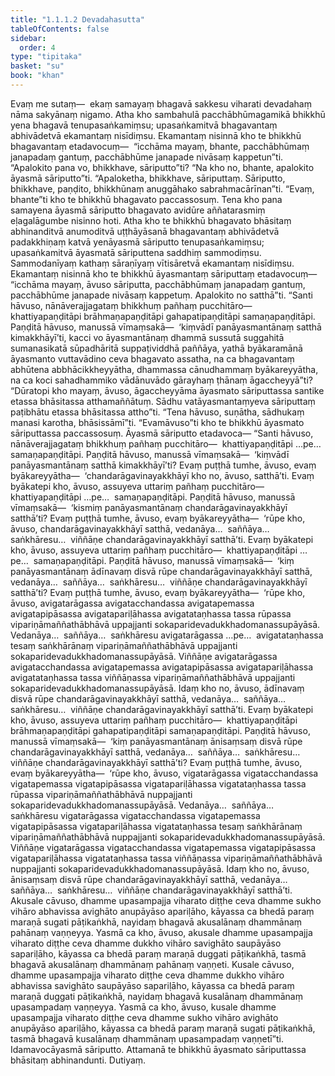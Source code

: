 ```yaml
---
title: "1.1.1.2 Devadahasutta"
tableOfContents: false
sidebar:
  order: 4
type: "tipitaka"
basket: "su"
book: "khan"
---
```



<DynamicBreadcrumb />

<Division number="2" book="khan" bookNo="13" page="5">

<Paragraph number="22" book="khan">
Evaṃ me sutaṃ—  ekaṃ samayaṃ bhagavā sakkesu viharati devadahaṃ nāma sakyānaṃ nigamo. Atha kho sambahulā pacchābhūmagamikā bhikkhū yena bhagavā tenupasaṅkamiṃsu; upasaṅkamitvā bhagavantaṃ abhivādetvā ekamantaṃ nisīdiṃsu. Ekamantaṃ nisinnā kho te bhikkhū bhagavantaṃ etadavocuṃ—  “icchāma mayaṃ, bhante, pacchābhūmaṃ janapadaṃ gantuṃ, pacchābhūme janapade nivāsaṃ kappetun”ti.
</Paragraph>

<Paragraph number="23" book="khan">
“Apalokito pana vo, bhikkhave, sāriputto”ti? “Na kho no, bhante, apalokito āyasmā sāriputto”ti. “Apaloketha, bhikkhave, sāriputtaṃ. Sāriputto, bhikkhave, paṇḍito, bhikkhūnaṃ anuggāhako sabrahmacārīnan”ti. “Evaṃ, bhante”ti kho te bhikkhū bhagavato paccassosuṃ.
</Paragraph>

<Paragraph number="24" book="khan">
Tena kho pana samayena āyasmā sāriputto bhagavato avidūre aññatarasmiṃ eḷagalāgumbe nisinno hoti. Atha kho te bhikkhū bhagavato bhāsitaṃ abhinanditvā anumoditvā uṭṭhāyāsanā bhagavantaṃ abhivādetvā padakkhiṇaṃ katvā yenāyasmā sāriputto tenupasaṅkamiṃsu; upasaṅkamitvā āyasmatā sāriputtena saddhiṃ sammodiṃsu. Sammodanīyaṃ kathaṃ sāraṇīyaṃ vītisāretvā ekamantaṃ nisīdiṃsu. Ekamantaṃ nisinnā kho te bhikkhū āyasmantaṃ sāriputtaṃ etadavocuṃ—  “icchāma mayaṃ, āvuso sāriputta, pacchābhūmaṃ janapadaṃ gantuṃ, pacchābhūme janapade nivāsaṃ kappetuṃ. Apalokito no satthā”ti.
</Paragraph>

<Paragraph number="25" book="khan">
“Santi hāvuso, nānāverajjagataṃ bhikkhuṃ pañhaṃ pucchitāro—  khattiyapaṇḍitāpi brāhmaṇapaṇḍitāpi gahapatipaṇḍitāpi samaṇapaṇḍitāpi. Paṇḍitā hāvuso, manussā vīmaṃsakā—  ‘kiṃvādī panāyasmantānaṃ satthā kimakkhāyī’ti, kacci vo āyasmantānaṃ dhammā sussutā suggahitā sumanasikatā sūpadhāritā suppaṭividdhā paññāya, yathā byākaramānā āyasmanto vuttavādino ceva bhagavato assatha, na ca bhagavantaṃ abhūtena abbhācikkheyyātha, dhammassa cānudhammaṃ byākareyyātha, na ca koci sahadhammiko vādānuvādo gārayhaṃ ṭhānaṃ āgaccheyyā”ti?
</Paragraph>

<Paragraph number="26" book="khan">
“Dūratopi kho mayaṃ, āvuso, āgaccheyyāma āyasmato sāriputtassa santike etassa bhāsitassa atthamaññātuṃ. Sādhu vatāyasmantaṃyeva sāriputtaṃ paṭibhātu etassa bhāsitassa attho”ti. “Tena hāvuso, suṇātha, sādhukaṃ manasi karotha, bhāsissāmī”ti. “Evamāvuso”ti kho te bhikkhū āyasmato sāriputtassa paccassosuṃ. Āyasmā sāriputto etadavoca—
</Paragraph>

<Paragraph number="27" book="khan">
“Santi hāvuso, nānāverajjagataṃ bhikkhuṃ pañhaṃ pucchitāro—  khattiyapaṇḍitāpi …pe…  samaṇapaṇḍitāpi. Paṇḍitā hāvuso, manussā vīmaṃsakā—  ‘kiṃvādī panāyasmantānaṃ satthā kimakkhāyī’ti? Evaṃ puṭṭhā tumhe, āvuso, evaṃ byākareyyātha—  ‘chandarāgavinayakkhāyī kho no, āvuso, satthā’ti.
</Paragraph>

<Paragraph number="28" book="khan">
Evaṃ byākatepi kho, āvuso, assuyeva uttariṃ pañhaṃ pucchitāro—  khattiyapaṇḍitāpi …pe…  samaṇapaṇḍitāpi. Paṇḍitā hāvuso, manussā vīmaṃsakā—  ‘kismiṃ panāyasmantānaṃ chandarāgavinayakkhāyī satthā’ti? Evaṃ puṭṭhā tumhe, āvuso, evaṃ byākareyyātha—  ‘rūpe kho, āvuso, chandarāgavinayakkhāyī satthā, vedanāya…  saññāya…  saṅkhāresu…  viññāṇe chandarāgavinayakkhāyī satthā’ti.
</Paragraph>

<Paragraph number="29" book="khan">
Evaṃ byākatepi kho, āvuso, assuyeva uttariṃ pañhaṃ pucchitāro—  khattiyapaṇḍitāpi …pe…  samaṇapaṇḍitāpi. Paṇḍitā hāvuso, manussā vīmaṃsakā—  ‘kiṃ panāyasmantānaṃ ādīnavaṃ disvā rūpe chandarāgavinayakkhāyī satthā, vedanāya…  saññāya…  saṅkhāresu…  viññāṇe chandarāgavinayakkhāyī satthā’ti? Evaṃ puṭṭhā tumhe, āvuso, evaṃ byākareyyātha—  ‘rūpe kho, āvuso, avigatarāgassa avigatacchandassa avigatapemassa avigatapipāsassa avigatapariḷāhassa avigatataṇhassa tassa rūpassa vipariṇāmaññathābhāvā uppajjanti sokaparidevadukkhadomanassupāyāsā. Vedanāya…  saññāya…  saṅkhāresu avigatarāgassa …pe…  avigatataṇhassa tesaṃ saṅkhārānaṃ vipariṇāmaññathābhāvā uppajjanti sokaparidevadukkhadomanassupāyāsā. Viññāṇe avigatarāgassa avigatacchandassa avigatapemassa avigatapipāsassa avigatapariḷāhassa avigatataṇhassa tassa viññāṇassa vipariṇāmaññathābhāvā uppajjanti sokaparidevadukkhadomanassupāyāsā. Idaṃ kho no, āvuso, ādīnavaṃ disvā rūpe chandarāgavinayakkhāyī satthā, vedanāya…  saññāya…  saṅkhāresu…  viññāṇe chandarāgavinayakkhāyī satthā’ti.
</Paragraph>

<Paragraph number="30" book="khan">
Evaṃ byākatepi kho, āvuso, assuyeva uttariṃ pañhaṃ pucchitāro—  khattiyapaṇḍitāpi brāhmaṇapaṇḍitāpi gahapatipaṇḍitāpi samaṇapaṇḍitāpi. Paṇḍitā hāvuso, manussā vīmaṃsakā—  ‘kiṃ panāyasmantānaṃ ānisaṃsaṃ disvā rūpe chandarāgavinayakkhāyī satthā, vedanāya…  saññāya…  saṅkhāresu…  viññāṇe chandarāgavinayakkhāyī satthā’ti? Evaṃ puṭṭhā tumhe, āvuso, evaṃ byākareyyātha—  ‘rūpe kho, āvuso, vigatarāgassa vigatacchandassa vigatapemassa vigatapipāsassa vigatapariḷāhassa vigatataṇhassa tassa rūpassa vipariṇāmaññathābhāvā nuppajjanti sokaparidevadukkhadomanassupāyāsā. Vedanāya…  saññāya…  saṅkhāresu vigatarāgassa vigatacchandassa vigatapemassa vigatapipāsassa vigatapariḷāhassa vigatataṇhassa tesaṃ saṅkhārānaṃ vipariṇāmaññathābhāvā nuppajjanti sokaparidevadukkhadomanassupāyāsā. Viññāṇe vigatarāgassa vigatacchandassa vigatapemassa vigatapipāsassa vigatapariḷāhassa vigatataṇhassa tassa viññāṇassa vipariṇāmaññathābhāvā nuppajjanti sokaparidevadukkhadomanassupāyāsā. Idaṃ kho no, āvuso, ānisaṃsaṃ disvā rūpe chandarāgavinayakkhāyī satthā, vedanāya…  saññāya…  saṅkhāresu…  viññāṇe chandarāgavinayakkhāyī satthā’ti.
</Paragraph>

<Paragraph number="31" book="khan">
Akusale cāvuso, dhamme upasampajja viharato diṭṭhe ceva dhamme sukho vihāro abhavissa avighāto anupāyāso apariḷāho, kāyassa ca bhedā paraṃ maraṇā sugati pāṭikaṅkhā, nayidaṃ bhagavā akusalānaṃ dhammānaṃ pahānaṃ vaṇṇeyya. Yasmā ca kho, āvuso, akusale dhamme upasampajja viharato diṭṭhe ceva dhamme dukkho vihāro savighāto saupāyāso sapariḷāho, kāyassa ca bhedā paraṃ maraṇā duggati pāṭikaṅkhā, tasmā bhagavā akusalānaṃ dhammānaṃ pahānaṃ vaṇṇeti.
</Paragraph>

<Paragraph number="32" book="khan">
Kusale cāvuso, dhamme upasampajja viharato diṭṭhe ceva dhamme dukkho vihāro abhavissa savighāto saupāyāso sapariḷāho, kāyassa ca bhedā paraṃ maraṇā duggati pāṭikaṅkhā, nayidaṃ bhagavā kusalānaṃ dhammānaṃ upasampadaṃ vaṇṇeyya. Yasmā ca kho, āvuso, kusale dhamme upasampajja viharato diṭṭhe ceva dhamme sukho vihāro avighāto anupāyāso apariḷāho, kāyassa ca bhedā paraṃ maraṇā sugati pāṭikaṅkhā, tasmā bhagavā kusalānaṃ dhammānaṃ upasampadaṃ vaṇṇetī”ti.
</Paragraph>

<Paragraph number="33" book="khan">
Idamavocāyasmā sāriputto. Attamanā te bhikkhū āyasmato sāriputtassa bhāsitaṃ abhinandunti.

</Paragraph>
</Division>

<Paragraph number="34" type="center" book="khan">
Dutiyaṃ.
</Paragraph>
